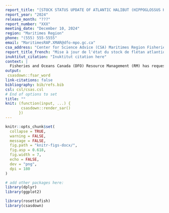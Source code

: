 ```yaml
---
report_title: "[STOCK STATUS UPDATE OF ATLANTIC HALIBUT (HIPPOGLOSSUS HIPPOGLOSSUS) ON THE SCOTIAN SHELF AND SOUTHERN GRAND BANKS IN NAFO DIVISIONS 3NOPS4VWX5ZC FOR 2024]"
report_year: "2024"
release_month: "???"
report_number: "XXX"
meeting_date: "December 10, 2024"
region: "Maritimes Region"
phone: "(555) 555-5555"
email: "MaritimesRAP.XMAR@dfo-mpo.gc.ca"
csa_address: "Center for Science Advice (CSA) Maritimes Region Fisheries and Oceans Canada Bedford Institute of Oceanography 1 Challenger Drive, PO Box 1006 Dartmouth, Nova Scotia B2Y 4A2"
report_title_french: "Mise à jour de l'état du stock de flétan atlantique (Hippoglossus hippoglossus) du plateau néo-écossais et du sud du Grand Banc dans les divisions 3NOPs4VWX5Zc de l'OPANO pour 2024"
inuktitut_citation: "Inuktitut citation here"
context: |
  Fisheries and Oceans Canada (DFO) Resource Management (RM) has requested Science advice on the status of the Scotian Shelf and southern Grand Banks (3NOPs4VWX5Zc) Atlantic halibut (*Hippoglossus hippoglossus*) stock based on the articulated harvest control rule adopted at the Scotia-Fundy Groundfish Advisory Committee (SFGAC) meeting in March 2022 ([link to IFMP/rebuilding/management plan(s)]??put IFMP?). A new assessment model was developed for this stock in 2022 (Li et al. XXXX, Johnson et al. 2024, DFO 2024 SAR/FRAMEWORK OR DATA INPUTS too??) and closed-loop simulation was used to evaluate harvest control rules (Johnson et al. 2024).Full assessments for this stock are carried out every FIVE?? years with stock status updates in the intervening years. The next framework assessment is scheduled for 2026. This Science Response Report results from the regional peer review of December 10^th^, 2024 on the Stock Status Update of Atlantic halibut (*Hippoglossus hippoglossus*) on the Scotian Shelf and southern Grand Banks in NAFO Divisions 3NOPs4VWX5Zc for 2024. Additional publications from this meeting will be posted on the Fisheries and Oceans Canada (DFO) Science Advisory Schedule as they become available. <- will there be anymore?!
output:
 csasdown::fsar_word
link-citations: false
bibliography: bib/refs.bib
csl: csl/csas.csl
# End of options to set
title: ""
knit: (function(input, ...) {
       csasdown::render_sar()
      })
---
```


```r
knitr::opts_chunk$set(
  collapse = TRUE,
  warning = FALSE,
  message = FALSE,
  fig.path = "knitr-figs-docx/",
  fig.asp = 0.618,
  fig.width = 7,
  echo = FALSE,
  dev = "png",
  dpi = 180
)
```

```r
# add other packages here:
library(dplyr)
library(ggplot2)

library(rosettafish)
library(csasdown)
```

